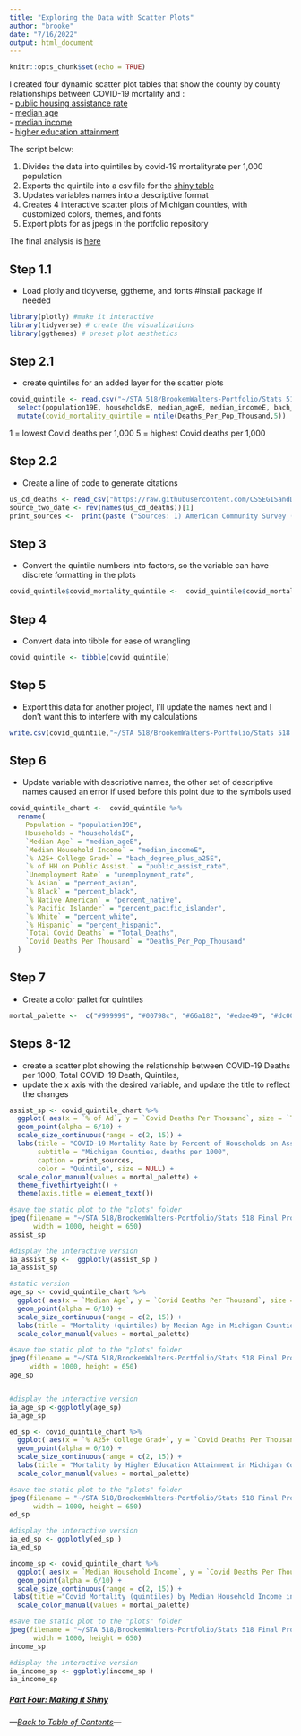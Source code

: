 ```yaml
---
title: "Exploring the Data with Scatter Plots"
author: "brooke"
date: "7/16/2022"
output: html_document
---
```


```r
knitr::opts_chunk$set(echo = TRUE)
```


I created four dynamic scatter plot tables that show the county by county relationships between COVID-19 mortality and : \
- [public housing assistance rate](https://rpubs.com/ekoorb03/plots_pubassistance) \
- [median age](https://rpubs.com/ekoorb03/plots_medianage) \
- [median income](https://rpubs.com/ekoorb03/plots_income) \
- [higher education attainment](https://rpubs.com/ekoorb03/plots_education)




The script below:

1) Divides the data into quintiles by covid-19 mortalityrate per 1,000 population
2) Exports the quintile into a csv file for the [shiny table](https://073308-brooke.shinyapps.io/MIShiny/)
2) Updates variables names into a descriptive format
3) Creates 4 interactive scatter plots of Michigan counties, with customized colors, themes, and fonts 
4) Export plots for as jpegs in the portfolio repository 

The final analysis is [here](https://github.com/BrookemWalters/BrookemWalters-Portfolio/blob/main/Stats%20518%20Final%20Project/Summary%20of%20Findings.md#covid-19-mortality--socioeconomic-trends-in-michigan-by-county)




## Step 1.1
 - Load plotly and tidyverse, ggtheme, and fonts
#install package if needed
```r
library(plotly) #make it interactive
library(tidyverse) # create the visualizations
library(ggthemes) # preset plot aesthetics
```




## Step 2.1
- create quintiles for an added layer for the scatter plots
```r
covid_quintile <- read.csv("~/STA 518/BrookemWalters-Portfolio/Stats 518 Final Project/data/covid_census.csv") %>% 
  select(population19E, householdsE, median_ageE, median_incomeE, bach_degree_plus_a25E, unemployment_rate, public_assist_rate, percent_asian, percent_black, percent_native, percent_pacific_islander, percent_white, percent_hispanic, County, Total_Deaths, Deaths_Per_Pop_Thousand) %>% 
  mutate(covid_mortality_quintile = ntile(Deaths_Per_Pop_Thousand,5))
```

1 = lowest Covid deaths per 1,000
5 = highest Covid deaths per 1,000

## Step 2.2
- Create a line of code to generate citations
```r
us_cd_deaths <- read_csv("https://raw.githubusercontent.com/CSSEGISandData/COVID-19/master/csse_covid_19_data/csse_covid_19_time_series/time_series_covid19_deaths_US.csv")
source_two_date <- rev(names(us_cd_deaths))[1]
print_sources <-  print(paste ("Sources: 1) American Community Survey (ACS), 2016-2020 5-Year estimates, 2) JHU CSSE COVID-19 Data Repository as of", source_two_date)) 
```



## Step 3
- Convert the quintile numbers into factors, so the variable can have discrete formatting in the plots
```r
covid_quintile$covid_mortality_quintile <-  covid_quintile$covid_mortality_quintile %>%  as.factor 
```


## Step 4
- Convert data into tibble for ease of wrangling
```r
covid_quintile <- tibble(covid_quintile)
```

## Step 5 
- Export this data for another project, I'll update the names next and I don't want this to interfere with my calculations
```r
write.csv(covid_quintile,"~/STA 518/BrookemWalters-Portfolio/Stats 518 Final Project/Bootstrapping/covid_census_bs.csv")
```




## Step 6
- Update variable with descriptive names, the other set of descriptive names caused an error if used before this point due to the symbols used
```r
covid_quintile_chart <-  covid_quintile %>% 
  rename( 
    Population = "population19E",
    Households = "householdsE",
    `Median Age` = "median_ageE",
    `Median Household Income` = "median_incomeE",
    `% A25+ College Grad+` = "bach_degree_plus_a25E",
    `% of HH on Public Assist.` = "public_assist_rate",
    `Unemployment Rate` = "unemployment_rate",
    `% Asian` = "percent_asian",
    `% Black` = "percent_black",    
    `% Native American` = "percent_native", 
    `% Pacific Islander` = "percent_pacific_islander",
    `% White` = "percent_white",            
    `% Hispanic` = "percent_hispanic",
    `Total Covid Deaths` = "Total_Deaths",
    `Covid Deaths Per Thousand` = "Deaths_Per_Pop_Thousand"
  )
```

## Step 7
 - Create a color pallet for quintiles
```r
mortal_palette <-  c("#999999", "#00798c", "#66a182", "#edae49", "#dc0000b2")
```
 


## Steps 8-12
- create a scatter plot showing the  relationship between COVID-19 Deaths per 1000, Total COVID-19 Death, Quintiles, 
- update the x axis with the desired variable, and update the title to reflect the changes
```r
assist_sp <- covid_quintile_chart %>% 
  ggplot( aes(x = `% of Ad`, y = `Covid Deaths Per Thousand`, size = `Total Covid Deaths`, color=covid_mortality_quintile, text=County)) +
  geom_point(alpha = 6/10) +
  scale_size_continuous(range = c(2, 15)) +
  labs(title = "COVID-19 Mortality Rate by Percent of Households on Assistance",
       subtitle = "Michigan Counties, deaths per 1000",
       caption = print_sources,
       color = "Quintile", size = NULL) +
  scale_color_manual(values = mortal_palette) +
  theme_fivethirtyeight() +
  theme(axis.title = element_text())

#save the static plot to the "plots" folder
jpeg(filename = "~/STA 518/BrookemWalters-Portfolio/Stats 518 Final Project/Plots/assist_sp.jpeg",
      width = 1000, height = 650)
assist_sp 

#display the interactive version
ia_assist_sp <-  ggplotly(assist_sp )
ia_assist_sp
```


```r
#static version
age_sp <- covid_quintile_chart %>% 
  ggplot( aes(x = `Median Age`, y = `Covid Deaths Per Thousand`, size = `Total Covid Deaths`, color=covid_mortality_quintile, text=County)) +
  geom_point(alpha = 6/10) +
  scale_size_continuous(range = c(2, 15)) +
  labs(title = "Mortality (quintiles) by Median Age in Michigan Counties", color = "Quintile", size = NULL) +
  scale_color_manual(values = mortal_palette) 

#save the static plot to the "plots" folder
jpeg(filename = "~/STA 518/BrookemWalters-Portfolio/Stats 518 Final Project/Plots/age_sp.jpeg",
     width = 1000, height = 650)
age_sp 


#display the interactive version
ia_age_sp <-ggplotly(age_sp)
ia_age_sp
```


```r
ed_sp <- covid_quintile_chart %>% 
  ggplot( aes(x = `% A25+ College Grad+`, y = `Covid Deaths Per Thousand`, size = `Total Covid Deaths`, color=covid_mortality_quintile, text=County)) +
  geom_point(alpha = 6/10) +
  scale_size_continuous(range = c(2, 15)) +
  labs(title = "Mortality by Higher Education Attainment in Michigan Counties", color = "Quintile", size = NULL) +
  scale_color_manual(values = mortal_palette) 

#save the static plot to the "plots" folder
jpeg(filename = "~/STA 518/BrookemWalters-Portfolio/Stats 518 Final Project/Plots/ed_sp.jpeg",
      width = 1000, height = 650)
ed_sp

#display the interactive version
ia_ed_sp <- ggplotly(ed_sp )
ia_ed_sp
```


```r
income_sp <- covid_quintile_chart %>% 
  ggplot( aes(x = `Median Household Income`, y = `Covid Deaths Per Thousand`, size = `Total Covid Deaths`, color= covid_mortality_quintile, text=County)) +
  geom_point(alpha = 6/10) +
  scale_size_continuous(range = c(2, 15)) +
 labs(title ="Covid Mortality (quintiles) by Median Household Income in Michigan Counties", color = "Quintile", size = NULL) +
  scale_color_manual(values = mortal_palette) 

#save the static plot to the "plots" folder
jpeg(filename = "~/STA 518/BrookemWalters-Portfolio/Stats 518 Final Project/Plots/income_sp.jpeg",
      width = 1000, height = 650)
income_sp

#display the interactive version
ia_income_sp <- ggplotly(income_sp )
ia_income_sp
```



##### [Part Four: Making it Shiny](https://github.com/BrookemWalters/BrookemWalters-Portfolio/blob/main/Stats%20518%20Final%20Project/Tables_Shiny/MIShiny/app.R)
###### ---[Back to Table of Contents](https://github.com/BrookemWalters/BrookemWalters-Portfolio#table-of-contents-brooke-walters-portfolio)---



